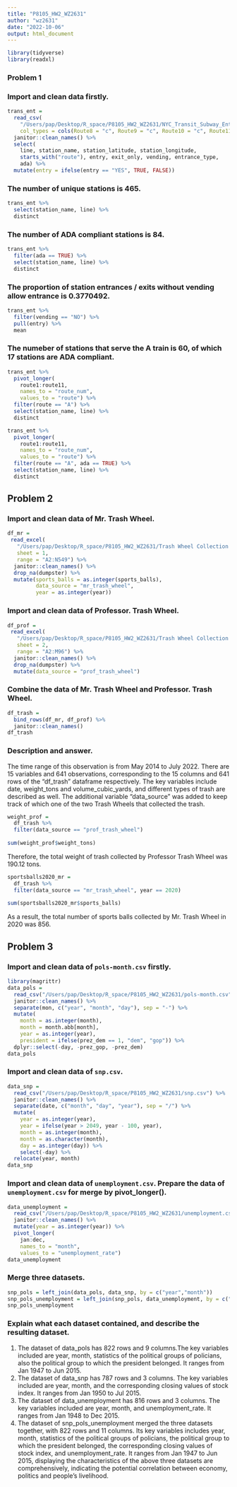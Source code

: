 ```yaml
---
title: "P8105_HW2_WZ2631"
author: "wz2631"
date: "2022-10-06"
output: html_document
---
```



```r
library(tidyverse)
library(readxl)
```


### Problem 1

### Import and clean data firstly.
```r
trans_ent = 
  read_csv(
    "/Users/pap/Desktop/R_space/P8105_HW2_WZ2631/NYC_Transit_Subway_Entrance_And_Exit_Data.csv",
    col_types = cols(Route8 = "c", Route9 = "c", Route10 = "c", Route11 = "c")) %>% 
  janitor::clean_names() %>% 
  select(
    line, station_name, station_latitude, station_longitude, 
    starts_with("route"), entry, exit_only, vending, entrance_type, 
    ada) %>% 
  mutate(entry = ifelse(entry == "YES", TRUE, FALSE))
```

### The number of unique stations is 465.
```r
trans_ent %>% 
  select(station_name, line) %>% 
  distinct
```

### The number of ADA compliant stations is 84.
```r
trans_ent %>% 
  filter(ada == TRUE) %>% 
  select(station_name, line) %>% 
  distinct
```

### The proportion of station entrances / exits without vending allow entrance is 0.3770492.
```r
trans_ent %>% 
  filter(vending == "NO") %>% 
  pull(entry) %>% 
  mean
```

### The numeber of stations that serve the A train is 60, of which 17 stations are ADA compliant.
```r
trans_ent %>% 
  pivot_longer(
    route1:route11,
    names_to = "route_num",
    values_to = "route") %>% 
  filter(route == "A") %>% 
  select(station_name, line) %>% 
  distinct

trans_ent %>% 
  pivot_longer(
    route1:route11,
    names_to = "route_num",
    values_to = "route") %>% 
  filter(route == "A", ada == TRUE) %>% 
  select(station_name, line) %>% 
  distinct
```

## Problem 2

### Import and clean data of Mr. Trash Wheel.
```r
df_mr = 
 read_excel(
   "/Users/pap/Desktop/R_space/P8105_HW2_WZ2631/Trash Wheel Collection Data.xlsx", 
   sheet = 1, 
   range = "A2:N549") %>%
  janitor::clean_names() %>%
  drop_na(dumpster) %>%
  mutate(sports_balls = as.integer(sports_balls), 
         data_source = "mr_trash_wheel",
         year = as.integer(year)) 
```

### Import and clean data of Professor. Trash Wheel.
```r
df_prof = 
 read_excel(
   "/Users/pap/Desktop/R_space/P8105_HW2_WZ2631/Trash Wheel Collection Data.xlsx", 
   sheet = 2, 
   range = "A2:M96") %>%
  janitor::clean_names() %>%
  drop_na(dumpster) %>%
  mutate(data_source = "prof_trash_wheel") 
```

### Combine the data of Mr. Trash Wheel and Professor. Trash Wheel.
```r
df_trash =
  bind_rows(df_mr, df_prof) %>%
  janitor::clean_names() 
df_trash
```

### Description and answer.
The time range of this observation is from May 2014 to July 2022. There are 15 variables and 641 observations, corresponding to the 15 columns and 641 rows of the "df_trash" dataframe respectively.
The key variables include date, weight_tons and volume_cubic_yards, and different types of trash are described as well. The additional variable "data_source" was added to keep track of which one of the two Trash Wheels that collected the trash.
```r
weight_prof =
  df_trash %>%
  filter(data_source == "prof_trash_wheel") 
  
sum(weight_prof$weight_tons)
```
Therefore, the total weight of trash collected by Professor Trash Wheel was 190.12 tons.
```r
sportsballs2020_mr =
  df_trash %>%
  filter(data_source == "mr_trash_wheel", year == 2020)
  
sum(sportsballs2020_mr$sports_balls)
```
As a result, the total number of sports balls collected by Mr. Trash Wheel in 2020 was 856.

## Problem 3
### Import and clean data of `pols-month.csv` firstly.
```r
library(magrittr)
data_pols = 
  read_csv("/Users/pap/Desktop/R_space/P8105_HW2_WZ2631/pols-month.csv") %>%
  janitor::clean_names() %>%
  separate(mon, c("year", "month", "day"), sep = "-") %>%
  mutate(
    month = as.integer(month),
    month = month.abb[month],
    year = as.integer(year),
    president = ifelse(prez_dem == 1, "dem", "gop")) %>% 
  dplyr::select(-day, -prez_gop, -prez_dem)
data_pols
```

### Import and clean data of `snp.csv`.
```r
data_snp = 
  read_csv("/Users/pap/Desktop/R_space/P8105_HW2_WZ2631/snp.csv") %>%
  janitor::clean_names() %>% 
  separate(date, c("month", "day", "year"), sep = "/") %>% 
  mutate(
    year = as.integer(year),
    year = ifelse(year > 2049, year - 100, year),
    month = as.integer(month),
    month = as.character(month),
    day = as.integer(day)) %>% 
    select(-day) %>% 
  relocate(year, month)
data_snp
```

### Import and clean data of `unemployment.csv`. Prepare the data of `unemployment.csv` for merge by pivot_longer().
```r
data_unemployment =
  read_csv("/Users/pap/Desktop/R_space/P8105_HW2_WZ2631/unemployment.csv") %>% 
  janitor::clean_names() %>%
  mutate(year = as.integer(year)) %>%
  pivot_longer(
    jan:dec, 
    names_to = "month", 
    values_to = "unemployment_rate")
data_unemployment 
```
### Merge three datasets.
```r
snp_pols = left_join(data_pols, data_snp, by = c("year","month")) 
snp_pols_unemployment = left_join(snp_pols, data_unemployment, by = c("year","month")) 
snp_pols_unemployment
```

### Explain what each dataset contained, and describe the resulting dataset.
1. The dataset of data_pols has 822 rows and 9 columns.The key variables included are year, month, statistics of the political groups of policians, also the political group to which the president belonged. It ranges from Jan 1947 to Jun 2015.
2. The dataset of data_snp has 787 rows and 3 columns. The key variables included are year, month, and the corresponding closing values of stock index. It ranges from Jan 1950 to Jul 2015.
3. The dataset of data_unemployment has 816 rows and 3 columns. The key variables included are year, month, and unemployment_rate. It ranges from Jan 1948 to Dec 2015.
4. The dataset of snp_pols_unemployment merged the three datasets together, with 822 rows and 11 columns. Its key variables includes year, month, statistics of the political groups of policians, the political group to which the president belonged, the corresponding closing values of stock index, and unemployment_rate. It ranges from Jan 1947 to Jun 2015, displaying the characteristics of the above three datasets are comprehensively, indicating the potential correlation between economy, politics and people's livelihood.